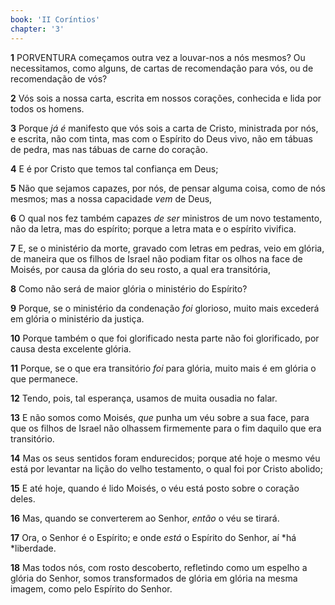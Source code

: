 ```yaml
---
book: 'II Coríntios'
chapter: '3'
---
```


**1** PORVENTURA começamos outra vez a louvar-nos a nós mesmos? Ou necessitamos, como alguns, de cartas de recomendação para vós, ou de recomendação de vós?

**2** Vós sois a nossa carta, escrita em nossos corações, conhecida e lida por todos os homens.

**3** Porque _já é_ manifesto que vós sois a carta de Cristo, ministrada por nós, e escrita, não com tinta, mas com o Espírito do Deus vivo, não em tábuas de pedra, mas nas tábuas de carne do coração.

**4** E é por Cristo que temos tal confiança em Deus;

**5** Não que sejamos capazes, por nós, de pensar alguma coisa, como de nós mesmos; mas a nossa capacidade _vem_ de Deus,

**6** O qual nos fez também capazes _de ser_ ministros de um novo testamento, não da letra, mas do espírito; porque a letra mata e o espírito vivifica.

**7** E, se o ministério da morte, gravado com letras em pedras, veio em glória, de maneira que os filhos de Israel não podiam fitar os olhos na face de Moisés, por causa da glória do seu rosto, a qual era transitória,

**8** Como não será de maior glória o ministério do Espírito?

**9** Porque, se o ministério da condenação _foi_ glorioso, muito mais excederá em glória o ministério da justiça.

**10** Porque também o que foi glorificado nesta parte não foi glorificado, por causa desta excelente glória.

**11** Porque, se o que era transitório _foi_ para glória, muito mais é em glória o que permanece.

**12** Tendo, pois, tal esperança, usamos de muita ousadia no falar.

**13** E não somos como Moisés, _que_ punha um véu sobre a sua face, para que os filhos de Israel não olhassem firmemente para o fim daquilo que era transitório.

**14** Mas os seus sentidos foram endurecidos; porque até hoje o mesmo véu está por levantar na lição do velho testamento, o qual foi por Cristo abolido;

**15** E até hoje, quando é lido Moisés, o véu está posto sobre o coração deles.

**16** Mas, quando se converterem ao Senhor, _então_ o véu se tirará.

**17** Ora, o Senhor é o Espírito; e onde _está_ o Espírito do Senhor, aí *há *liberdade.

**18** Mas todos nós, com rosto descoberto, refletindo como um espelho a glória do Senhor, somos transformados de glória em glória na mesma imagem, como pelo Espírito do Senhor.
